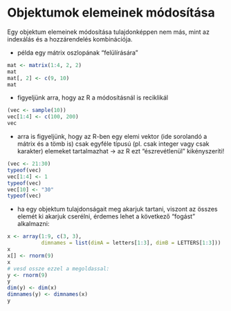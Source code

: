 # Objektumok elemeinek módosítása

Egy objektum elemeinek módosítása tulajdonképpen nem más, mint az indexálás és a hozzárendelés kombinációja. 

- példa egy mátrix oszlopának "felülírására"
```r
mat <- matrix(1:4, 2, 2)
mat
mat[, 2] <- c(9, 10)
mat
```

- figyeljünk arra, hogy az R a módosításnál is reciklikál
```r
(vec <- sample(10))
vec[1:4] <- c(100, 200)
vec
```

- arra is figyeljünk, hogy az R-ben egy elemi vektor (ide sorolandó a mátrix és
a tömb is) csak egyféle típusú (pl. csak integer vagy csak karakter) elemeket tartalmazhat -> az R ezt "észrevétlenül" kikényszeríti!
```r
(vec <- 21:30)
typeof(vec)
vec[1:4] <- 1
typeof(vec)
vec[10] <- "30"
typeof(vec)
```

- ha egy objektum tulajdonságait meg akarjuk tartani, viszont az összes elemét
ki akarjuk cserélni, érdemes lehet a következő "fogást" alkalmazni:
```r
x <- array(1:9, c(3, 3), 
           dimnames = list(dimA = letters[1:3], dimB = LETTERS[1:3]))
x
x[] <- rnorm(9)
x
# vesd ossze ezzel a megoldassal:
y <- rnorm(9)
y
dim(y) <- dim(x)
dimnames(y) <- dimnames(x)
y
```
